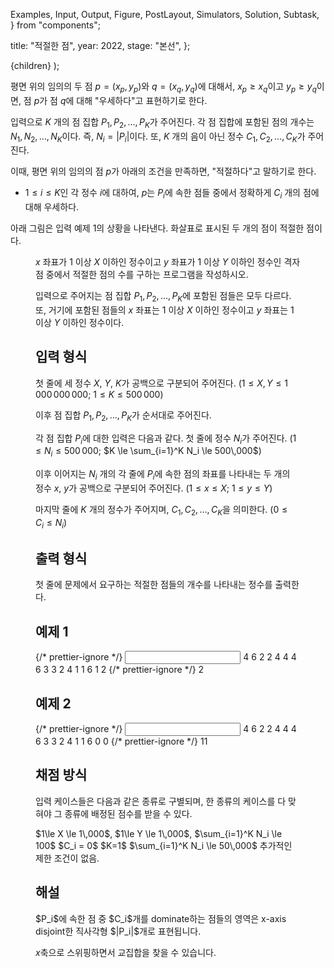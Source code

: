   Examples,
  Input,
  Output,
  Figure,
  PostLayout,
  Simulators,
  Solution,
  Subtask,
} from "components";

  title: "적절한 점",
  year: 2022,
  stage: "본선",
};

  <PostLayout meta={meta}>{children}</PostLayout>
);

평면 위의 임의의 두 점 $p = (x_p, y_p)$와 $q=(x_q, y_q)$에 대해서,
$x_p \ge x_q$이고 $y_p \ge y_q$이면,
점 $p$가 점 $q$에 대해 "우세하다"고 표현하기로 한다.

입력으로 $K$ 개의 점 집합 $P_1, P_2, \ldots, P_K$가 주어진다.
각 점 집합에 포함된 점의 개수는 $N_1, N_2, \ldots, N_K$이다.
즉, $N_i = |P_i|$이다.
또, $K$ 개의 음이 아닌 정수 $C_1, C_2, \ldots, C_K$가 
주어진다.

이때, 평면 위의 임의의 점 $p$가 아래의 조건을 만족하면,
"적절하다"고 말하기로 한다.
* $1\le i \le K$인 각 정수 $i$에 대하여, $p$는 $P_i$에 속한 점들 중에서 정확하게 $C_i$ 개의 점에 대해 우세하다.

아래 그림은 입력 예제 1의 상황을 나타낸다. 화살표로 표시된 두 개의 점이 적절한 점이다.

<Figure
  src="/2022/cover1-71f244ddf762.png"
  width={200}
/>

$x$ 좌표가 $1$ 이상 $X$ 이하인 정수이고
$y$ 좌표가 $1$ 이상 $Y$ 이하인 정수인
격자점 중에서 적절한 점의 수를 구하는 프로그램을 
작성하시오.

입력으로 주어지는 점 집합 $P_1, P_2, \ldots, P_K$에 
포함된 점들은 모두 다르다.
또, 거기에 포함된 점들의 
$x$ 좌표는 $1$ 이상 $X$ 이하인 정수이고
$y$ 좌표는 $1$ 이상 $Y$ 이하인 정수이다.

## 입력 형식

첫 줄에 세 정수 $X$, $Y$, $K$가 공백으로 구분되어 주어진다.
($1\le X, Y \le 1\,000\,000\,000;$ $1 \le K \le 500\,000$)

이후 점 집합 $P_1, P_2, \ldots, P_K$가 순서대로 주어진다.

각 점 집합 $P_i$에 대한 입력은 다음과 같다. 
첫 줄에 정수 $N_i$가 주어진다.
($1 \le N_i \le 500\,000;$ 
$K \le \sum_{i=1}^K N_i \le 500\,000$)

이후 이어지는 $N_i$ 개의 각 줄에 
$P_i$에 속한 점의 좌표를 나타내는
두 개의 정수 $x$, $y$가 공백으로 구분되어 주어진다.
($1\le x \le X;$ $1\le y \le Y$)

마지막 줄에 $K$ 개의 정수가 주어지며, 
$C_1, C_2, \ldots, C_K$을 의미한다.
($0 \le C_i \le N_i$)


## 출력 형식

첫 줄에 문제에서 요구하는 적절한 점들의 개수를 나타내는 정수를 출력한다.

## 예제 1

<Examples>
  {/* prettier-ignore */}
  <Input>
4 6 2
2
4 4
4 6
3
3 2
4 1
1 6
1 2
  </Input>
  {/* prettier-ignore */}
  <Output>
2
  </Output>
</Examples>

## 예제 2

<Examples>
  {/* prettier-ignore */}
  <Input>
4 6 2
2
4 4
4 6
3
3 2
4 1
1 6
0 0
  </Input>
  {/* prettier-ignore */}
  <Output>
11
  </Output>
</Examples>

## 채점 방식

입력 케이스들은 다음과 같은 종류로 구별되며, 한 종류의 케이스를 다 맞혀야 그 종류에 배정된 점수를 받을 수 있다.

<Subtask index={1} score={6}>
  $1\le X \le 1\,000$, $1\le Y \le 1\,000$, $\sum_{i=1}^K N_i \le 100$
</Subtask>
<Subtask index={2} score={22}>
  $C_i = 0$
</Subtask>
<Subtask index={3} score={24}>
  $K=1$
</Subtask>
<Subtask index={4} score={32}>
  $\sum_{i=1}^K N_i \le 50\,000$
</Subtask>
<Subtask index={5} score={16}>
  추가적인 제한 조건이 없음.
</Subtask>

## 해설

<Solution>
$P_i$에 속한 점 중 $C_i$개를 dominate하는 점들의 영역은 x-axis disjoint한 직사각형 $|P_i|$개로 표현됩니다. 

$x$축으로 스위핑하면서 교집합을 찾을 수 있습니다.
</Solution>